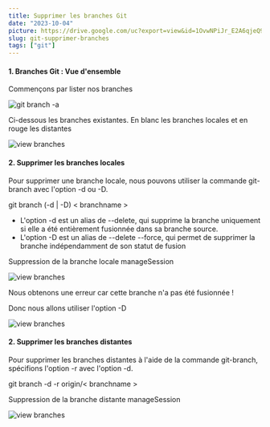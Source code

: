 ```yaml
---
title: Supprimer les branches Git
date: "2023-10-04"
picture: https://drive.google.com/uc?export=view&id=1OvwNPiJr_E2A6qjeQ9E0R65PLP3Oj-7y
slug: git-supprimer-branches
tags: ["git"]
---
```


<h4>1. Branches Git : Vue d'ensemble</h4>

Commençons par lister nos branches

<div className='flex items-center justify-center'>
  <Image
    src='https://drive.google.com/uc?export=view&id=184yz0pJ5YV1ujt9WuKsWxGCrldac3pwK'
    alt='git branch -a'
    width={500}
    height={50}
  />
</div>

Ci-dessous les branches existantes. En blanc les branches locales et en rouge les distantes

<div className='flex items-center justify-center'>
  <Image
    src='https://drive.google.com/uc?export=view&id=1b-D_njp5fzbPhJ69DtiY3t5Yj_3M-5NX'
    alt='view branches'
    width={500}
    height={50}
  />
</div>

<h4>2. Supprimer les branches locales</h4>

Pour supprimer une branche locale, nous pouvons utiliser la commande git-branch avec l'option -d ou -D.

<div className='text-center'>
  <Snippet color='primary'>git branch (-d | -D) < branchname ></Snippet>
</div>

- L'option -d est un alias de --delete, qui supprime la branche uniquement si elle a été entièrement fusionnée dans sa branche source.
- L'option -D est un alias de --delete --force, qui permet de supprimer la branche indépendamment de son statut de fusion

Suppression de la branche locale manageSession

<div className='flex items-center justify-center'>
  <Image
    src='https://drive.google.com/uc?export=view&id=1E7dmTWT3WTx7JiT1DPaYZF4HBKYfCGqx'
    alt='view branches'
    width={500}
    height={50}
  />
</div>

Nous obtenons une erreur car cette branche n'a pas été fusionnée !

Donc nous allons utiliser l'option -D

<div className='flex items-center justify-center'>
  <Image
    src='https://drive.google.com/uc?export=view&id=101oacBu0hXXT_uFt0MA9JeOTixkv1Aor'
    alt='view branches'
    width={500}
    height={50}
  />
</div>

<h4>2. Supprimer les branches distantes</h4>

Pour supprimer les branches distantes à l'aide de la commande git-branch, spécifions l'option -r avec l'option -d.

<div className='text-center'>
  <Snippet color='primary'>git branch -d -r origin/< branchname ></Snippet>
</div>

Suppression de la branche distante manageSession

<div className='flex items-center justify-center'>
  <Image
    src='https://drive.google.com/uc?export=view&id=1VG1NKRsmuQJqSgn4nF1cDEh4zPU_QnR1'
    alt='view branches'
    width={500}
    height={50}
  />
</div>
